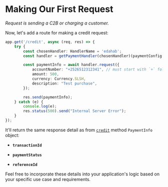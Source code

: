 # Making Our First Request
*Request is sending a C2B or charging a customer.*

Now, let's add a route for making a credit request:

```typescript
app.get('/credit', async (req, res) => {
    try {
        const chosenHandler: HandlerName = 'edahab';
        const handler = getPaymentHandler(chosenHandler)(paymentConfig[chosenHandler]!);

        const paymentInfo = await handler.request({
            accountNumber: "+2526512312341", // must start with `+` followed by country code
            amount: 500,
            currency: Currency.SLSH,
            description: "Test purchase",
        });

        res.send(paymentInfo);
    } catch (e) {
        console.log(e);
        res.status(500).send("Internal Server Error");
    }
});

```

It'll return the same response detail as from [`credit`](credit.mdx) method `PaymentInfo` object: 

- **`transactionId`**

- **`paymentStatus`**

- **`referenceId`**

Feel free to incorporate these details into your application's logic based on your specific use case and requirements.